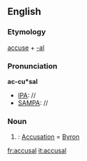 ==English==
===Etymology===
[[accuse]] + [[-al]]

===Pronunciation===
'''ac-cu*sal'''
*[[IPA]]: //
*[[SAMPA]]: //

===Noun===
#''{{rare}}:'' [[Accusation]] = [[Byron]]

[[fr:accusal]]
[[it:accusal]]